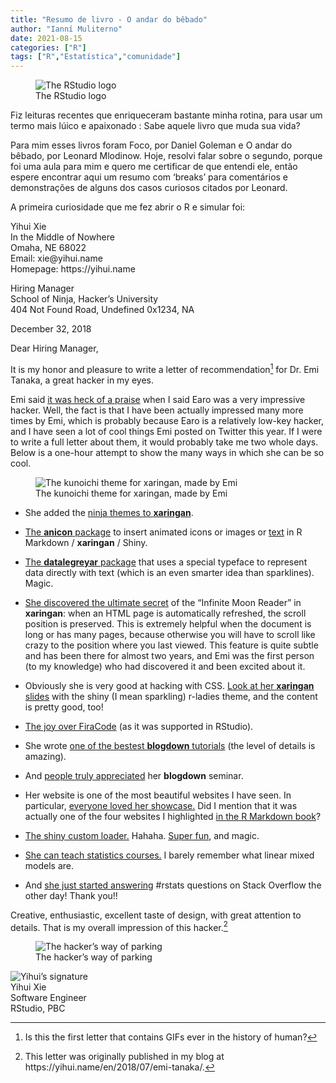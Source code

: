 ```yaml
---
title: "Resumo de livro - O andar do bêbado"
author: "Ianní Muliterno"
date: 2021-08-15
categories: ["R"]
tags: ["R","Estatística","comunidade"]
---  
```


![The RStudio logo](https://www.rstudio.com/wp-content/uploads/2016/09/RStudio-Logo-Blue-Gray-250.png){.logo}

  Fiz leituras recentes que enriqueceram bastante minha rotina, para usar um termo mais lúico e apaixonado : Sabe aquele livro que muda sua vida?
  
  Para mim esses livros foram Foco, por Daniel Goleman e O andar do bêbado, por Leonard Mlodinow. Hoje, resolvi falar sobre o segundo, porque foi uma aula para mim e quero me certificar de que entendi ele, então espere encontrar aqui um resumo com 'breaks' para comentários e demonstrações de alguns dos casos curiosos citados por Leonard.
  
  A primeira curiosidade que me fez abrir o R e simular foi:

::: from
Yihui Xie  
In the Middle of Nowhere  
Omaha, NE 68022  
Email: xie@yihui.name  
Homepage: https://yihui.name
:::


Hiring Manager  
School of Ninja, Hacker's University  
404 Not Found Road, Undefined 0x1234, NA

::: date
December 32, 2018
:::

Dear Hiring Manager,

It is my honor and pleasure to write a letter of recommendation^[Is this the first letter that contains GIFs ever in the history of human?] for Dr. Emi Tanaka, a great hacker in my eyes.

Emi said [it was heck of a praise](https://twitter.com/statsgen/status/1023118510745038848) when I said Earo was a very impressive hacker. Well, the fact is that I have been actually impressed many more times by Emi, which is probably because Earo is a relatively low-key hacker, and I have seen a lot of cool things Emi posted on Twitter this year. If I were to write a full letter about them, it would probably take me two whole days. Below is a one-hour attempt to show the many ways in which she can be so cool.

![The kunoichi theme for xaringan, made by Emi](https://github.com/emitanaka/ninja-theme/raw/master/docs/images/kunoichi-showcase.gif)

- She added the [ninja themes to **xaringan**](https://github.com/yihui/xaringan/pull/165).

- [The **anicon** package](https://twitter.com/statsgen/status/1021683550171496449) to insert animated icons or images or [text](https://twitter.com/statsgen/status/1010323499901075456) in R Markdown / **xaringan** / Shiny.

- [The **datalegreyar** package](https://twitter.com/statsgen/status/1018823773162618882) that uses a special typeface to represent data directly with text (which is an even smarter idea than sparklines). Magic.

- [She discovered the ultimate secret](https://twitter.com/statsgen/status/1012664098616590336) of the "Infinite Moon Reader" in **xaringan**: when an HTML page is automatically refreshed, the scroll position is preserved. This is extremely helpful when the document is long or has many pages, because otherwise you will have to scroll like crazy to the position where you last viewed. This feature is quite subtle and has been there for almost two years, and Emi was the first person (to my knowledge) who had discovered it and been excited about it.

- Obviously she is very good at hacking with CSS. [Look at her **xaringan** slides](https://twitter.com/statsgen/status/1009591310150299648) with the shiny (I mean sparkling) r-ladies theme, and the content is pretty good, too!

- [The joy over FiraCode](https://twitter.com/statsgen/status/993662737099079680) (as it was supported in RStudio).

- She wrote [one of the bestest **blogdown** tutorials](https://twitter.com/statsgen/status/993003327074926592) (the level of details is amazing).

- And [people truly appreciated](https://twitter.com/certifiedwaif/status/1029640487399915520) her **blogdown** seminar.

- Her website is one of the most beautiful websites I have seen. In particular, [everyone loved her showcase.](https://twitter.com/statsgen/status/990422351593406464) Did I mention that it was actually one of the four websites I highlighted [in the R Markdown book](https://bookdown.org/yihui/rmarkdown/basics-examples.html)?

- [The shiny custom loader.](https://twitter.com/statsgen/status/972727676459872256) Hahaha. [Super fun](https://twitter.com/statsgen/status/975321139550478336), and magic.

- [She can teach statistics courses.](https://twitter.com/statsgen/status/1001293550531694592) I barely remember what linear mixed models are.

- And [she just started answering](https://stackoverflow.com/a/51575804/559676) #rstats questions on Stack Overflow the other day! Thank you!!

Creative, enthusiastic, excellent taste of design, with great attention to details. That is my overall impression of this hacker.^[This letter was originally published in my blog at https://yihui.name/en/2018/07/emi-tanaka/.]

![The hacker's way of parking](https://slides.yihui.name/gif/impossible-parking.gif)

![Yihui's signature](https://user-images.githubusercontent.com/163582/47831497-c6656c00-dd5e-11e8-87b3-1f03fa97baa0.png)  
Yihui Xie  
Software Engineer  
RStudio, PBC

<script src="https://yihui.name/js/center-img.js"></script>

